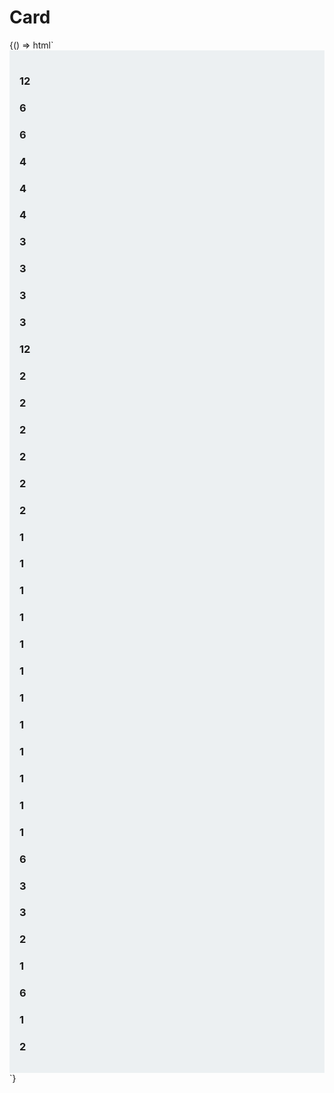 
<Meta title="Building Blocks|Grid" component="t-grid" />

# Card

<Preview>
  <Story name="Base">
    {() => html`
      <div style="background-color:#ECF0F2; padding: 16px;">
        <t-grid>
          <t-grid-row>
            <t-grid-cell span="12">
              <t-card><h3 slot="t-card-head">12</h3></t-card>
            </t-grid-cell>
          </t-grid-row>
          <t-grid-row>
            <t-grid-cell span="6">
              <t-card><h3 slot="t-card-head">6</h3></t-card>
            </t-grid-cell>
            <t-grid-cell span="6">
              <t-card><h3 slot="t-card-head">6</h3></t-card>
            </t-grid-cell>
          </t-grid-row>
          <t-grid-row>
            <t-grid-cell span="4">
              <t-card><h3 slot="t-card-head">4</h3></t-card>
            </t-grid-cell>
            <t-grid-cell span="4">
              <t-card><h3 slot="t-card-head">4</h3></t-card>
            </t-grid-cell>
            <t-grid-cell span="4">
              <t-card><h3 slot="t-card-head">4</h3></t-card>
            </t-grid-cell>
          </t-grid-row>
          <t-grid-row>
            <t-grid-cell span="3">
              <t-card><h3 slot="t-card-head">3</h3></t-card>
            </t-grid-cell>
            <t-grid-cell span="3">
              <t-card><h3 slot="t-card-head">3</h3></t-card>
            </t-grid-cell>
            <t-grid-cell span="3">
              <t-card><h3 slot="t-card-head">3</h3></t-card>
            </t-grid-cell>
            <t-grid-cell span="3">
              <t-card><h3 slot="t-card-head">3</h3></t-card>
            </t-grid-cell>
          </t-grid-row>
          <t-grid-row>
            <t-grid-cell span="12">
              <t-card><h3 slot="t-card-head">12</h3></t-card>
            </t-grid-cell>
          </t-grid-row>
          <t-grid-row>
            <t-grid-cell span="2">
              <t-card><h3 slot="t-card-head">2</h3></t-card>
            </t-grid-cell>
            <t-grid-cell span="2">
              <t-card><h3 slot="t-card-head">2</h3></t-card>
            </t-grid-cell>
            <t-grid-cell span="2">
              <t-card><h3 slot="t-card-head">2</h3></t-card>
            </t-grid-cell>
            <t-grid-cell span="2">
              <t-card><h3 slot="t-card-head">2</h3></t-card>
            </t-grid-cell>
            <t-grid-cell span="2">
              <t-card><h3 slot="t-card-head">2</h3></t-card>
            </t-grid-cell>
            <t-grid-cell span="2">
              <t-card><h3 slot="t-card-head">2</h3></t-card>
            </t-grid-cell>
          </t-grid-row>
          <t-grid-row>
            <t-grid-cell span="1">
              <t-card><h3 slot="t-card-head">1</h3></t-card>
            </t-grid-cell>
            <t-grid-cell span="1">
              <t-card><h3 slot="t-card-head">1</h3></t-card>
            </t-grid-cell>
            <t-grid-cell span="1">
              <t-card><h3 slot="t-card-head">1</h3></t-card>
            </t-grid-cell>
            <t-grid-cell span="1">
              <t-card><h3 slot="t-card-head">1</h3></t-card>
            </t-grid-cell>
            <t-grid-cell span="1">
              <t-card><h3 slot="t-card-head">1</h3></t-card>
            </t-grid-cell>
            <t-grid-cell span="1">
              <t-card><h3 slot="t-card-head">1</h3></t-card>
            </t-grid-cell>
            <t-grid-cell span="1">
              <t-card><h3 slot="t-card-head">1</h3></t-card>
            </t-grid-cell>
            <t-grid-cell span="1">
              <t-card><h3 slot="t-card-head">1</h3></t-card>
            </t-grid-cell>
            <t-grid-cell span="1">
              <t-card><h3 slot="t-card-head">1</h3></t-card>
            </t-grid-cell>
            <t-grid-cell span="1">
              <t-card><h3 slot="t-card-head">1</h3></t-card>
            </t-grid-cell>
            <t-grid-cell span="1">
              <t-card><h3 slot="t-card-head">1</h3></t-card>
            </t-grid-cell>
            <t-grid-cell span="1">
              <t-card><h3 slot="t-card-head">1</h3></t-card>
            </t-grid-cell>
          </t-grid-row>
          <t-grid-row>
            <t-grid-cell span="6">
              <t-card><h3 slot="t-card-head">6</h3></t-card>
            </t-grid-cell>
            <t-grid-cell span="3">
              <t-card><h3 slot="t-card-head">3</h3></t-card>
            </t-grid-cell>
            <t-grid-cell span="3">
              <t-card><h3 slot="t-card-head">3</h3></t-card>
            </t-grid-cell>
          </t-grid-row>
          <t-grid-row>
            <t-grid-cell span="2">
              <t-card><h3 slot="t-card-head">2</h3></t-card>
            </t-grid-cell>
            <t-grid-cell span="1">
              <t-card><h3 slot="t-card-head">1</h3></t-card>
            </t-grid-cell>
            <t-grid-cell span="6">
              <t-card><h3 slot="t-card-head">6</h3></t-card>
            </t-grid-cell>
            <t-grid-cell span="1">
              <t-card><h3 slot="t-card-head">1</h3></t-card>
            </t-grid-cell>
            <t-grid-cell span="2">
              <t-card><h3 slot="t-card-head">2</h3></t-card>
            </t-grid-cell>
          </t-grid-row>
        </t-grid>
      </div>
    `}
  </Story>
</Preview>
